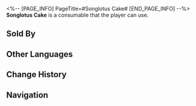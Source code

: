 <%-- [PAGE_INFO]
PageTitle=#Songlotus Cake#
[END_PAGE_INFO] --%>
{{Consumable Infobox
|id          = 408407
|image       = Item Songlotus Cake.png
|type        = Restorative Consumables
|rarity      = 2
|effect      = Upon use, immediately regenerates 30% of Max Energy for a single ally.
|description = A classic snack made from songlotus on the Luofu.<br />Once you take a bite of it, it makes a crisp laughing sound. Occasionally Luofu's gormandizers use it to tease outworlders.
|effectType  = 
|effectType2 = 
|effectType3 = 
|recipe      = 
|source1     = [[Food Stall]]
|source2     = 
|source3     = 
}}
{{Description|''"You scared me!"''}}
'''Songlotus Cake''' is a consumable that the player can use.

==Sold By==
{{Shop Availability}}

==Other Languages==
{{Other Languages
|en   = Songlotus Cake
|zhs  = 鸣藕糕
|zht  = 鳴藕糕
|ja   = 蓮根餅
|ko   = 연근떡
|es   = Pastel de loto sonoro
|fr   = Gâteau de mélotus
|ru   = Бисквит из поющего лотоса
|th   = Songlotus Cake
|vi   = Bánh Ngó Sen
|de   = Sanglotuskuchen
|id   = Songlotus Cake
|pt   = Bolo de Canção de Lótus
}}

==Change History==
{{Change History|1.0}}

==Navigation==
{{Consumable Navbox}}